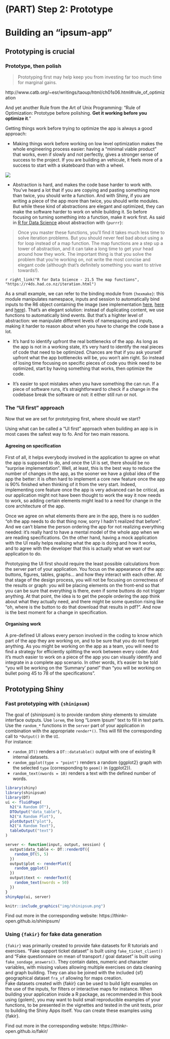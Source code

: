 # (PART) Step 2: Prototype {-}

# Building an "ipsum-app" {#stepprotopype} 

## Prototyping is crucial

### Prototype, then polish

> Prototyping first may help keep you from investing far too much time for marginal gains.

http://www.catb.org/~esr/writings/taoup/html/ch01s06.html#rule_of_optimization

And yet another Rule from the Art of Unix Programming: "Rule of Optimization: Prototype before polishing. __Get it working before you optimize it__."

Getting things work before trying to optimize the app is always a good approach: 

+ Making things work before working on low level optimization makes the whole engineering process easier: having a "minimal viable product" that works, even if slowly and not perfectly, gives a stronger sense of success to the project. 
If you are building an vehicule, it feels more of a success to start with a skateboard than with a wheel.

![](img/mvp.png)

+ Abstraction is hard, and makes the code base harder to work with. 
You've heard a lot that if you are copying and pasting something more than twice, you should write a function. 
And with Shiny, if you are writing a piece of the app more than twice, you should write modules. 
But while these kind of abstractions are elegant and optimized, they can make the software harder to work on while building it. 
So before focusing on turning something into a function, make it work first. 
As said in [R for Data Science]() about abstraction with `{purrr}`: 

> Once you master these functions, you’ll find it takes much less time to solve iteration problems. But you should never feel bad about using a for loop instead of a map function. The map functions are a step up a tower of abstraction, and it can take a long time to get your head around how they work. The important thing is that you solve the problem that you’re working on, not write the most concise and elegant code (although that’s definitely something you want to strive towards!).

`r right_link("R for Data Science - 21.5 The map functions", "https://r4ds.had.co.nz/iteration.html")`

As a small example, we can refer to the binding module from `{hexmake}`: this module manipulates namespace, inputs and session to automatically bind inputs to the R6 object containing the image (see implementation [here](https://github.com/ColinFay/hexmake/blob/master/R/mod_binder.R#L29), [here](https://github.com/ColinFay/hexmake/blob/master/R/utils_server.R#L2) and [here](https://github.com/ColinFay/hexmake/blob/master/R/mod_left.R#L60)). 
That's an elegant solution: instead of duplicating content, we use functions to automatically bind events.
But that's a highter level of abstraction: we manipulate different levels of namespacing and inputs, making it harder to reason about when you have to change the code base a lot. 

+ It's hard to identify upfront the real bottlenecks of the app. 
As long as the app is not in a working state, it's very hard to identify the real pieces of code that need to be optimized. 
Chances are that if you ask yourself upfront what the app bottlenecks will be, you won't aim right. 
So instead of losing time focusing on specific pieces of code you think need to be optimized, start by having something that works, then optimize the code. 

+ It's easier to spot mistakes when you have something the can run. 
If a piece of software runs, it's straightforward to check if a change in the codebase break the software or not: it either still run or not. 


### The "UI first" approach

Now that we are set for prototyping first, where should we start? 

Using what can be called a "UI first" approach when building an app is in most cases the safest way to fo. 
And for two main reasons.

#### Agreeing on specification

First of all, it helps everybody involved in the application to agree on what the app is supposed to do, and once the UI is set, there should be no "surprise implementation". 
Well, at least, this is the best way to reduce the number of changes in the app, as the sooner we have a global idea of the app the better: it is often hard to implement a core new feature once the app is 90% finished when thinking of it from the very start.
Indeed, implementing core feature once the app is very advanced can be critical, as our application might not have been thought to work the way it now needs to work, so adding certain elements might lead to a need for change in the core architecture of the app.

Once we agree on what elements there are in the app, there is no sudden “oh the app needs to do that thing now, sorry I hadn't realized that before”.
And we can't blame the person ordering the app for not realizing everything needed: it's really hard to have a mental model of the whole app when we are reading specifications. 
On the other hand, having a mock application with the UI really helps realising what the app is doing and how it works, and to agree with the developer that this is actually what we want our application to do. 

Prototyping the UI first should require the least possible calculations from the server part of your application. 
You focus on the appearance of the app: buttons, figures, tables, graphs... and how they interact with each other. 
At that stage of the design process, you will not be focusing on correctness of the results or graph: you will be placing elements on the front-end so that you can be sure that everything is there, even if some buttons do not trigger anything. 
At that point, the idea is to get the people ordering the app think about what they actually need, and there might be some question rising like "oh, where is the button to do that download that results in pdf?". 
And now is the best moment for a change in specification. 

#### Organising work

A pre-defined UI allows every person involved in the coding to know which part of the app they are working on, and to be sure that you do not forget anything. 
As you might be working on the app as a team, you will need to find a strategy for efficiently splitting the work between every coder. 
And it’s much easier to work on a piece of the app you can visually identify and integrate in a complete app scenario. 
In other words, it's easier to be told "you will be working on the 'Summary' panel" than "you will be working on bullet poing 45 to 78 of the specifications". 

## Prototyping Shiny

### Fast prototyping with `{shinipsum}`

The goal of {shinipsum} is to provide random shiny elements to simulate interface outputs.
Use `lorem`, the long "Lorem Ipsum" text to fill in text parts.
Use the `random_*` functions in the `server` part of your application in combination with the appropriate `render*()`.
This will fill the corresponding call to `*Output()` in the `UI`.  
For instance:  

- `random_DT()` renders a `DT::datatable()` output with one of existing R internal datasets.  
- `random_ggplot(type = "point")` renders a random {ggplot2} graph with the selected `type` (corresponding to `geom()` in {ggplot2}).  
- `random_text(nwords = 10)` renders a text with the defined number of words.  

```r
library(shiny)
library(shinipsum)
library(DT)
ui <- fluidPage(
  h2("A Random DT"),
  DTOutput("data_table"),
  h2("A Random Plot"),
  plotOutput("plot"),
  h2("A Random Text"),
  tableOutput("text")
)

server <- function(input, output, session) {
  output$data_table <- DT::renderDT({
    random_DT(5, 5)
  })
  output$plot <- renderPlot({
    random_ggplot()
  })
  output$text <- renderText({
    random_text(nwords = 50)
  })
}
shinyApp(ui, server)
```
```r
knitr::include_graphics("img/shinipsum.png")
```

Find out more in the corresponding website: https://thinkr-open.github.io/shinipsum/

### Using `{fakir}` for fake data generation

`{fakir}` was primarily created to provide fake datasets for R tutorials and exercises. 
"Fake support ticket dataset" is built using `fake_ticket_client()` and "Fake questionnaire on mean of transport / goal dataset" is built using `fake_sondage_answers()`.
They contain dates, numeric and character variables, with missing values allowing multiple exercises on data cleaning and graph building. 
They can also be joined with the included {sf} geographical dataset `fra_sf` allowing for maps creation.  
Fake datasets created with {fakir} can be used to build light examples on the use of the inputs, for filters or interactive maps for instance. 
When building your application inside a R package, as recommended in this book using {golem}, you may want to build small reproducible examples of your functions, to be presented in the vignettes and tested in the unit tests, prior to building the Shiny Apps itself. 
You can create these examples using {fakir}.  

Find out more in the corresponding website: https://thinkr-open.github.io/fakir/
